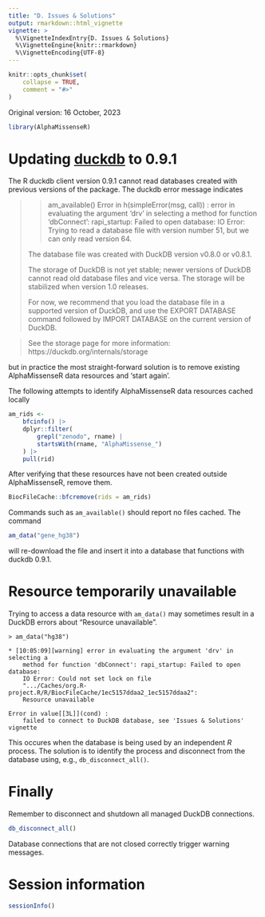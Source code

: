 ```yaml
---
title: "D. Issues & Solutions"
output: rmarkdown::html_vignette
vignette: >
  %\VignetteIndexEntry{D. Issues & Solutions}
  %\VignetteEngine{knitr::rmarkdown}
  %\VignetteEncoding{UTF-8}
---
```


```r
knitr::opts_chunk$set(
    collapse = TRUE,
    comment = "#>"
)
```

Original version: 16 October, 2023

```r
library(AlphaMissenseR)
```

# Updating [duckdb][] to 0.9.1

The R duckdb client version 0.9.1 cannot read databases created with
previous versions of the package. The duckdb error message indicates

> > am_available()
> Error in h(simpleError(msg, call)) :
>   error in evaluating the argument 'drv' in selecting a method for
> function 'dbConnect': rapi_startup: Failed to open database: IO
> Error: Trying to read a database file with version number 51, but we
> can only read version 64.
>
> The database file was created with DuckDB version v0.8.0 or v0.8.1.
>
> The storage of DuckDB is not yet stable; newer versions of DuckDB
> cannot read old database files and vice versa.  The storage will be
> stabilized when version 1.0 releases.
>
> For now, we recommend that you load the database file in a supported
> version of DuckDB, and use the EXPORT DATABASE command followed by
> IMPORT DATABASE on the current version of DuckDB.

> See the storage page for more information:
> https://duckdb.org/internals/storage

but in practice the most straight-forward solution is to remove
existing AlphaMissenseR data resources and 'start again'.

The following attempts to identify AlphaMissenseR data resources
cached locally

```r
am_rids <-
    bfcinfo() |>
    dplyr::filter(
        grepl("zenodo", rname) |
        startsWith(rname, "AlphaMissense_")
    ) |>
    pull(rid)
```

After verifying that these resources have not been created outside
AlphaMissenseR, remove them.

```r
BiocFileCache::bfcremove(rids = am_rids)
```

Commands such as `am_available()` should report no files cached. The command

```r
am_data("gene_hg38")
```

will re-download the file and insert it into a database that functions
with duckdb 0.9.1.

[duckdb]: https://CRAN.R-project.org/package=duckdb

# Resource temporarily unavailable

Trying to access a data resource with `am_data()` may sometimes result
in a DuckDB errors about "Resource unavailable".

```
> am_data("hg38")

* [10:05:09][warning] error in evaluating the argument 'drv' in selecting a
    method for function 'dbConnect': rapi_startup: Failed to open database:
    IO Error: Could not set lock on file 
    ".../Caches/org.R-project.R/R/BiocFileCache/1ec5157ddaa2_1ec5157ddaa2":
    Resource unavailable

Error in value[[3L]](cond) :
    failed to connect to DuckDB database, see 'Issues & Solutions' vignette
```

This occures when the database is being used by an independent *R*
process. The solution is to identify the process and disconnect from
the database using, e.g., `db_disconnect_all()`.

# Finally

Remember to disconnect and shutdown all managed DuckDB connections.

```r
db_disconnect_all()
```

Database connections that are not closed correctly trigger warning
messages.

# Session information {.unnumbered}

```r
sessionInfo()
```
